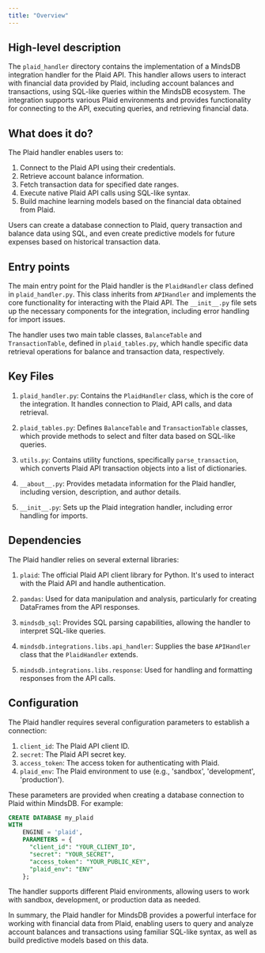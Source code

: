```yaml
---
title: "Overview"
---
```


## High-level description
The `plaid_handler` directory contains the implementation of a MindsDB integration handler for the Plaid API. This handler allows users to interact with financial data provided by Plaid, including account balances and transactions, using SQL-like queries within the MindsDB ecosystem. The integration supports various Plaid environments and provides functionality for connecting to the API, executing queries, and retrieving financial data.

## What does it do?
The Plaid handler enables users to:
1. Connect to the Plaid API using their credentials.
2. Retrieve account balance information.
3. Fetch transaction data for specified date ranges.
4. Execute native Plaid API calls using SQL-like syntax.
5. Build machine learning models based on the financial data obtained from Plaid.

Users can create a database connection to Plaid, query transaction and balance data using SQL, and even create predictive models for future expenses based on historical transaction data.

## Entry points
The main entry point for the Plaid handler is the `PlaidHandler` class defined in `plaid_handler.py`. This class inherits from `APIHandler` and implements the core functionality for interacting with the Plaid API. The `__init__.py` file sets up the necessary components for the integration, including error handling for import issues.

The handler uses two main table classes, `BalanceTable` and `TransactionTable`, defined in `plaid_tables.py`, which handle specific data retrieval operations for balance and transaction data, respectively.

## Key Files
1. `plaid_handler.py`: Contains the `PlaidHandler` class, which is the core of the integration. It handles connection to Plaid, API calls, and data retrieval.

2. `plaid_tables.py`: Defines `BalanceTable` and `TransactionTable` classes, which provide methods to select and filter data based on SQL-like queries.

3. `utils.py`: Contains utility functions, specifically `parse_transaction`, which converts Plaid API transaction objects into a list of dictionaries.

4. `__about__.py`: Provides metadata information for the Plaid handler, including version, description, and author details.

5. `__init__.py`: Sets up the Plaid integration handler, including error handling for imports.

## Dependencies
The Plaid handler relies on several external libraries:

1. `plaid`: The official Plaid API client library for Python. It's used to interact with the Plaid API and handle authentication.

2. `pandas`: Used for data manipulation and analysis, particularly for creating DataFrames from the API responses.

3. `mindsdb_sql`: Provides SQL parsing capabilities, allowing the handler to interpret SQL-like queries.

4. `mindsdb.integrations.libs.api_handler`: Supplies the base `APIHandler` class that the `PlaidHandler` extends.

5. `mindsdb.integrations.libs.response`: Used for handling and formatting responses from the API calls.

## Configuration
The Plaid handler requires several configuration parameters to establish a connection:

1. `client_id`: The Plaid API client ID.
2. `secret`: The Plaid API secret key.
3. `access_token`: The access token for authenticating with Plaid.
4. `plaid_env`: The Plaid environment to use (e.g., 'sandbox', 'development', 'production').

These parameters are provided when creating a database connection to Plaid within MindsDB. For example:

```sql
CREATE DATABASE my_plaid 
WITH 
    ENGINE = 'plaid',
    PARAMETERS = {
      "client_id": "YOUR_CLIENT_ID",
      "secret": "YOUR_SECRET",
      "access_token": "YOUR_PUBLIC_KEY",
      "plaid_env": "ENV"
    };
```

The handler supports different Plaid environments, allowing users to work with sandbox, development, or production data as needed.

In summary, the Plaid handler for MindsDB provides a powerful interface for working with financial data from Plaid, enabling users to query and analyze account balances and transactions using familiar SQL-like syntax, as well as build predictive models based on this data.